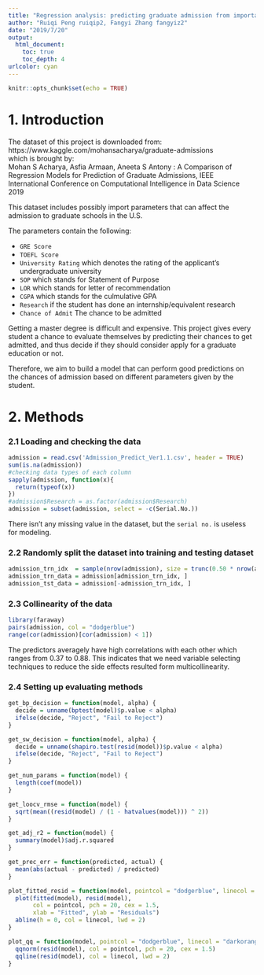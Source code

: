 ```yaml
---
title: "Regression analysis: predicting graduate admission from important parameters"
author: "Ruiqi Peng ruiqip2, Fangyi Zhang fangyiz2"
date: "2019/7/20"
output:
  html_document:
    toc: true
    toc_depth: 4
urlcolor: cyan
---
```


```r
knitr::opts_chunk$set(echo = TRUE)
```

# 1. Introduction

The dataset of this project is downloaded from:  
https://www.kaggle.com/mohansacharya/graduate-admissions  
which is brought by:  
Mohan S Acharya, Asfia Armaan, Aneeta S Antony : A Comparison of Regression Models for Prediction of Graduate Admissions, IEEE International Conference on Computational Intelligence in Data Science 2019 

This dataset includes possibly import parameters that can affect the admission to graduate schools in the U.S.

The parameters contain the following: 

* `GRE Score`
* `TOEFL Score`
* `University Rating` which denotes the rating of the applicant's undergraduate university
* `SOP` which stands for Statement of Purpose
* `LOR` which stands for letter of recommendation
* `CGPA` which stands for the culmulative GPA
* `Research` if the student has done an internship/equivalent research
* `Chance of Admit` The chance to be admitted

Getting a master degree is difficult and expensive. This project gives every student a chance to evaluate themselves by predicting their chances to get admitted, and thus decide if they should consider apply for a graduate education or not.

Therefore, we aim to build a model that can perform good predictions on the chances of admission based on different parameters given by the student.

# 2. Methods

### 2.1 Loading and checking the data
```r
admission = read.csv('Admission_Predict_Ver1.1.csv', header = TRUE)
sum(is.na(admission))
#checking data types of each column
sapply(admission, function(x){
  return(typeof(x))
})
#admission$Research = as.factor(admission$Research)
admission = subset(admission, select = -c(Serial.No.))
```

There isn't any missing value in the dataset, but the `serial no.` is useless for modeling.

### 2.2 Randomly split the dataset into training and testing dataset

```r
admission_trn_idx  = sample(nrow(admission), size = trunc(0.50 * nrow(admission)))
admission_trn_data = admission[admission_trn_idx, ]
admission_tst_data = admission[-admission_trn_idx, ]
```

### 2.3 Collinearity of the data

```r
library(faraway)
pairs(admission, col = "dodgerblue")
range(cor(admission)[cor(admission) < 1])
```

The predictors averagely have high correlations with each other which ranges from 0.37 to 0.88. This indicates that we need variable selecting techniques to reduce the side effects resulted form multicollinearity.

### 2.4 Setting up evaluating methods

```r
get_bp_decision = function(model, alpha) {
  decide = unname(bptest(model)$p.value < alpha)
  ifelse(decide, "Reject", "Fail to Reject")
}

get_sw_decision = function(model, alpha) {
  decide = unname(shapiro.test(resid(model))$p.value < alpha)
  ifelse(decide, "Reject", "Fail to Reject")
}

get_num_params = function(model) {
  length(coef(model))
}

get_loocv_rmse = function(model) {
  sqrt(mean((resid(model) / (1 - hatvalues(model))) ^ 2))
}

get_adj_r2 = function(model) {
  summary(model)$adj.r.squared
}

get_prec_err = function(predicted, actual) {
  mean(abs(actual - predicted) / predicted)
}

plot_fitted_resid = function(model, pointcol = "dodgerblue", linecol = "darkorange") {
  plot(fitted(model), resid(model), 
       col = pointcol, pch = 20, cex = 1.5,
       xlab = "Fitted", ylab = "Residuals")
  abline(h = 0, col = linecol, lwd = 2)
}

plot_qq = function(model, pointcol = "dodgerblue", linecol = "darkorange") {
  qqnorm(resid(model), col = pointcol, pch = 20, cex = 1.5)
  qqline(resid(model), col = linecol, lwd = 2)
}
```


